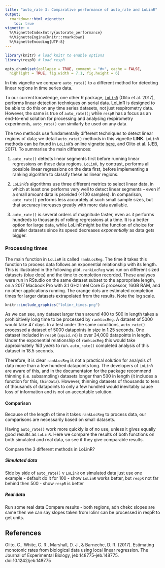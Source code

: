 ```yaml
---
title: "auto_rate 3: Comparative performance of auto_rate and LoLinR"
output:
  rmarkdown::html_vignette:
    toc: true
vignette: >
  %\VignetteIndexEntry{autorate_performance}
  %\VignetteEngine{knitr::rmarkdown}
  %\VignetteEncoding{UTF-8}
---
```


```r
library(knitr) # load knitr to enable options
library(respR) # load respR

opts_chunk$set(collapse = TRUE, comment = "#>", cache = FALSE,
  highlight = TRUE, fig.width = 7.1, fig.height = 6)
```

In this vignette we compare `auto_rate()` to a different method for detecting linear regions in time series data.

To our current knowledge, one other R package, [`LoLinR`](https://colin-olito.github.io/LoLinR/vignettes/LoLinR.html) (Olito et al. 2017), performs linear detection techniques on serial data. LoLinR is designed to be able to do this on any time series datasets, not just respirometry data. However, the same is true of `auto_rate()`; while `respR` has a focus as an end-to-end solution for processing and analysing respirometry experiments, `auto_rate()` can similarly be used on any data. 

The two methods use fundamentally different techniques to detect linear regions of data; we detail `auto_rate()` methods in this vignette **LINK**. `LoLinR` methods can be found in `LoLinR`'s online vignette [here](https://github.com/colin-olito/LoLinR), and Olito et al. (JEB, 2017). To summarise the main differences:

1. `auto_rate()` detects linear segments first before running linear regressions on these data regions. `LoLinR`, by contrast, performs all possible linear regressions on the data first, before implementing a ranking algorithm to classify these as linear regions. 

2. `LoLinR`'s algorithms use three different metrics to select linear data, in which at least one performs very well to detect linear segments -- even if a small amount data is provided (<100 samples). In comparison, `auto_rate()` performs less accurately at such small sample sizes, but that accuracy increases greatly with more data available.

3. `auto_rate()` is several orders of magnitude faster, even as it performs hundreds to thousands of rolling regressions at a time. It is a better option for large data, while LoLinR might be the function of choice for smaller datasets since its speed decreases *exponentially* as data gets bigger. 

### Processing times

The main function in `LoLinR` is called `rankLocReg`. The time it takes this function to process data follows an exponential relationship with its length. This is illustrated in the following plot. `rankLocReg` was run on different sized datasets (blue dots) and the time to completion recorded. These analyses were run in RStudio on the same dataset subset to the appropriate length, on a 2017 Macbook Pro with 3.1 GHz Intel Core i5 processor, 16GB RAM, and no other applications running. The orange dots are estimated completion times for larger datasets extrapolated from the results. Note the log scale. 

```r
knitr::include_graphics("lolinr_times.png")
```

As we can see, any dataset larger than around 400 to 500 in length takes a prohibitively long time to be processed by `rankLocReg`. A dataset of 5000 would take 47 days. In a test under the same conditions, `auto_rate()` processed a dataset of 5000 datapoints in size in 1.25 seconds. One dataset included in `respR` (`squid.rd`) is over 34,000 datapoints in length. Under the exponential relationship of `rankLocReg` this would take approximately *163 years* to run. `auto_rate()` completed analysis of this dataset in 18.5 seconds. 

Therefore, it is clear `rankLocReg` is not a practical solution for analysis of data more than a few hundred datapoints long. The developers of `LoLinR` are aware of this, and in the documentaton for the package recommend thinning (i.e. subsampling) datasets longer than 500 in length (it includes a function for this, `thinData`). However, thinning datasets of thousands to tens of thousands of datapoints to only a few hundred would inevitably cause loss of information and is not an acceptable solution. 

#### Comparison

Because of the length of time it takes `rankLocReg` to process data, our comparisons are necessarily based on small datasets. 






Having `auto_rate()` work more quickly is of no use, unless it gives equally good results as `LoLinR`. Here we compare the results of both functions on both simulated and real data, so see if they give comparable results. 

Compare the 3 different methods in LoLinR?

##### Simulated data

Side by side of `auto_rate()` v `LoLinR` on simulated data 
just use one example - default
do it for 100 - show `LoLinR` works better, but `respR` not far behind
then 500 - show `respR` is better


##### Real data

Run some real data 
Compare results - both regions, adn chekc slopes are same
then we can say slopes taken from lolinr can be processed in respR to get units.


## References

Olito, C., White, C. R., Marshall, D. J., & Barneche, D. R. (2017). Estimating monotonic rates from biological data using local linear regression. The Journal of Experimental Biology, jeb.148775-jeb.148775. doi:10.1242/jeb.148775
